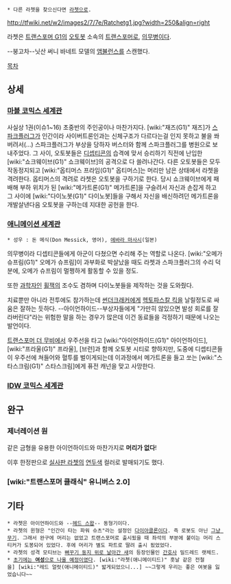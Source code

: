  * 다른 라쳇을 찾으신다면 [[라쳇]]으로.

http://tfwiki.net/w2/images2/7/7e/Ratchetg1.jpg?width=250&align=right

라쳇은 [[트랜스포머 G1]]의 [[오토봇]] 소속의 [[트랜스포머]]로, [[의무병]]이다.

--붕고차--닛산 써니 바네트 모델의 [[앰뷸런스]]를 스캔했다.

[[목차]]
== 상세 ==
=== [[마블판 트랜스포머 코믹스 시리즈|마블 코믹스 세계관]] ===
사실상 1권(이슈1~16) 초중반의 주인공이나 마찬가지다. [wiki:"재즈(G1)" 재즈]가 [[트랜스포머(애니메이션)/기타 등장인물|스파크플러그]]가 인간이라 사이버트론인과는 신체구조가 다르다는걸 인지 못하고 불을 쏴버려서(…) 스파크플러그가 부상을 당하자 버스터와 함께 스파크플러그를 병원으로 보내주었다. 그 사이, 오토봇들은 [[디셉티콘]]의 습격에 맞서 승리하기 직전에 난입한 [wiki:"쇼크웨이브(G1)" 쇼크웨이브]의 공격으로 다 쓸려나간다. 다른 오토봇들은 모두 작동정지되고 [wiki:"옵티머스 프라임(G1)" 옵티머스]는 머리만 남은 상태에서 라쳇을 격려한다. 옵티머스의 격려로 라쳇은 오토봇을 구하기로 한다. 당시 쇼크웨이브에게 패배해 부하 위치가 된 [wiki:"메가트론(G1)" 메가트론]을 구슬려서 자신과 손잡게 하고 그 사이에 [wiki:"다이노봇(G1)" 다이노봇]들을 구해서 자신을 배신하려던 메가트론을 개발살낸다음 오토봇을 구하는데 지대한 공헌을 한다.

=== [[트랜스포머(애니메이션)|애니메이션 세계관]] ===
 * 성우 : 돈 메식(Don Messick, 영어), [[에바라 마사시]](일본)

의무병이라 디셉티콘들에게 아군이 다쳤으면 수리해 주는 역할로 나온다. [wiki:"오메가 슈프림(G1)" 오메가 슈프림]이 과부화로 박살났을 때도 라쳇과 스파크플러그의 수리 덕분에, 오메가 슈프림이 멀쩡하게 활동할 수 있을 정도.

또한 [[과학자]]인 [[휠잭(G1)|휠잭]]의 조수도 겸하며 다이노봇들을 제작하는 것을 도와줬다. 

치료뿐만 아니라 전투에도 참가하는데 [[썬더크래커(G1)|썬더크래커]]에게 [[헥토파스칼 킥]]을 날릴정도로 싸움은 잘하는 듯하다. --아이언하이드--부상자들에게 "가만히 않있으면 발성 회로를 잘라버린다"라는 위험한 말을 하는 경우가 많은데 이건 동료들을 걱정하기 때문에 나오는 발언이다.

[[트랜스포머 더 무비]]에서 우주선을 타고 [wiki:"아이언하이드(G1)" 아이언하이드], [wiki:"프라울(G1)" 프라울], [브런]과 함께 오토봇 시티로 향하지만, 도중에 디셉티콘들이 우주선에 쳐들어와 혈투를 벌이게되는데 이과정에서 메가트론을 들고 쏘는 [wiki:"스타스크림(G1)" 스타스크림]에게 퓨전 캐넌을 맞고 사망한다.

=== [[IDW 트랜스포머 G1 코믹스|IDW 코믹스 세계관]] ===

== 완구 ==
=== 제너레이션 원 ===
같은 금형을 유용한 아이언하이드와 마찬가지로 '''머리가 없다'''!

이후 한정판으로 [[라쳇(실사판)|실사판 라쳇]]의 [[연두색]] 컬러로 발매되기도 했다.

=== [wiki:"트랜스포머 클래식" 유니버스 2.0] ===

== 기타 ==
 * 라쳇은 아이언하이드와 --[[헤드 스왑]]-- 동형기이다.
 * 라쳇의 윈형은 "인간이 타는 파워 슈츠"라는 설정인 [[다이아클론]]이다. 즉 로봇도 아닌 [[그냥 시체|그냥 무기]]. 그래서 완구에 머리는 없었고 트랜스포머로 출시됬을 때 좌석의 부분에 붙이는 머리 스티커가 도봉되어 있었다. 후에 머리가 별도 파트로 딸려 출시 됬었었다.
 * 라쳇의 성격 모티브는 [http://movie.naver.com/movie/bi/mi/basic.nhn?code=10688&pcweb 뻐꾸기 둥지 위로 날아간 새]의 등장인물인 [[간호사]] 밀드레드 랫체드.
 * [http://m.dcinside.com/view.php?id=transformers&no=49953&page=2/ 초기에는 '''여성'''으로 나올 예정이였다]. [wiki:"라쳇(애니메이티드)" 훗날 같은 전철을] [wiki:"레드 얼럿(애니메이티드)" 밟게되었으니...] ~~그렇게 우리는 좋은 여봇을 잃었습니다~~
